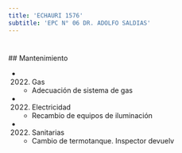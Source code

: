 ```yaml
---
title: 'ECHAURI 1576'
subtitle: 'EPC N° 06 DR. ADOLFO SALDIAS'
---
```


#


 ## Mantenimiento

*  (2022) Gas 
    + Adecuación de sistema de gas

*  (2022) Electricidad 
    + Recambio de equipos de iluminación

*  (2022) Sanitarias 
    + Cambio de termotanque. Inspector devuelv



